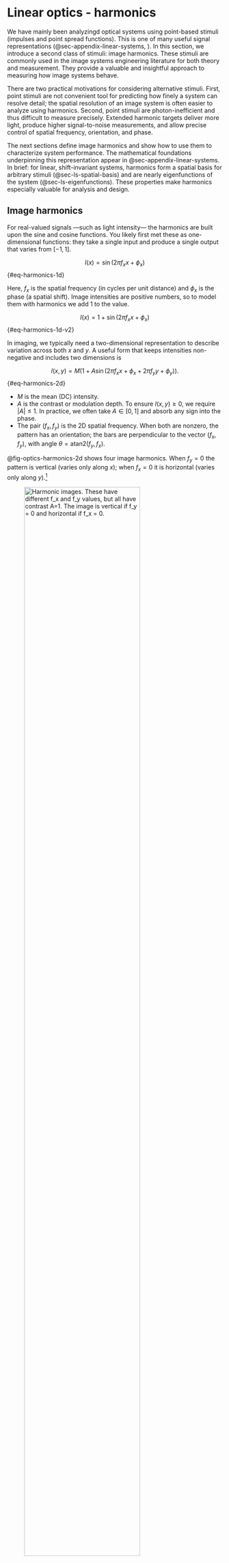 # Linear optics - harmonics {#sec-optics-linear-harmonics}
We have mainly been analyzingd optical systems using point-based stimuli (impulses and point spread functions). This is one of many useful signal representations (@sec-appendix-linear-systems, ). In this section, we introduce a second class of stimuli: image harmonics. These stimuli are commonly used in the image systems engineering literature for both theory and measurement. They provide a valuable and insightful approach to measuring how image systems behave.

There are two practical motivations for considering alternative stimuli. First, point stimuli are not convenient tool for predicting how finely a system can resolve detail; the spatial resolution of an image system is often easier to analyze using harmonics. Second, point stimuli are photon-inefficient and thus difficult to measure precisely. Extended harmonic targets deliver more light, produce higher signal-to-noise measurements, and allow precise control of spatial frequency, orientation, and phase.

The next sections define image harmonics and show how to use them to characterize system performance. The mathematical foundations underpinning this representation appear in @sec-appendix-linear-systems. In brief: for linear, shift-invariant systems, harmonics form a spatial basis for arbitrary stimuli (@sec-ls-spatial-basis) and are nearly eigenfunctions of the system (@sec-ls-eigenfunctions). These properties make harmonics especially valuable for analysis and design.

## Image harmonics {#sec-optics-harmonics}
For real-valued signals —such as light intensity— the harmonics are built upon the sine and cosine functions. You likely first met these as one-dimensional functions: they take a single input and produce a single output that varies from $[-1,1]$.

$$
I(x) = \sin(2\pi f_x x + \phi_x)
$${#eq-harmonics-1d}

Here, $f_x$ is the spatial frequency (in cycles per unit distance) and $\phi_x$ is the phase (a spatial shift).  Image intensities are positive numbers, so to model them with harmonics we add $1$ to the value.

$$
I(x) = 1 + \sin(2\pi f_x x + \phi_x)
$${#eq-harmonics-1d-v2}

In imaging, we typically need a two-dimensional representation to describe variation across both $x$ and $y$. A useful form that keeps intensities non-negative and includes two dimensions is

$$
I(x,y) = M\big(1 + A \sin(2\pi f_x x + \phi_x + 2\pi f_y y + \phi_y)\big).
$${#eq-harmonics-2d}

- $M$ is the mean (DC) intensity.
- $A$ is the contrast or modulation depth. To ensure $I(x,y) \ge 0$, we require $|A| \le 1$. In practice, we often take $A \in [0,1]$ and absorb any sign into the phase.
- The pair $(f_x, f_y)$ is the 2D spatial frequency. When both are nonzero, the pattern has an orientation; the bars are perpendicular to the vector $(f_x, f_y)$, with angle $\theta = \mathrm{atan2}(f_y, f_x)$.

@fig-optics-harmonics-2d shows four image harmonics. When $f_y = 0$ the pattern is vertical (varies only along $x$); when $f_x = 0$ it is horizontal (varies only along $y$).[^spatial-frequency]

[^spatial-frequency]: Different fields use different terminology. Vision scientists often call these spatial frequency gratings. Engineers sometimes approximate sinusoidal patterns with evenly spaced bars or lines. We use the term harmonics.

![Harmonic images. These have different $f_x$ and $f_y$ values, but all have contrast $A=1$. The image is vertical if $f_y = 0$ and horizontal if $f_x = 0$.](images/optics/optics-harmonics.png){#fig-optics-harmonics-2d width="80%"}

For many linear-systems analyses, say when the system is circularly symmetric, it is enough to consider one-dimensional harmonics by fixing $f_y = 0$. The examples in @fig-optics-harmonics-1d vary only along $x$ and illustrate different spatial frequencies $f_x$ and contrasts $A$.

![A set of one-dimensional image harmonics. They vary in $x$ with $f_y = 0$. The contrast $A$ varies from top to bottom $(1, 0.5, 0.1)$. The $x$-range is $(0,1)$, and the spatial frequencies are $f_x = (1, 2, 4, 8)$.](images/optics/optics-harmonics-1d.png){#fig-optics-harmonics-1d width="60%"}

## Harmonics and lines {#eq-optics-harmonics-lines}
To many people it is counterintuitive that a thin line can be constructed by summing harmonics. The line is very compact, but each harmonic extends across the entire image. How can the sum of these harmonics functions result in such a localized image?

@fig-optics-reconstruction shows how the image evolves as we sum increasing numbers of harmonics: Starting with just a few, the result is broad and diffuse, but as more harmonics are added, the image becomes increasingly concentrated. The key is that the positive and negative regions of the higher frequency harmonics cancel each other out everywhere except at the center, where all the cosine terms are positive ($\cos(0)$). With enough harmonics, the sum converges to a single, sharp line.

In this example, we reconstruct a line at the center (column 65) of a 129-column image by setting all harmonic weights to $w_f = 1$. Because the target image is even symmetric, only the cosine terms are needed. The red traces in the figure show the intensity profile: as more harmonics are added, the central peak narrows and side ripples diminish. By the 64th harmonic, the line is well-formed; adding more harmonics briefly reintroduces some ringing, which disappears when the full set is included. This phenomenon is a classic result in linear systems—ask your instructor for more details!

![Summing harmonics to become a line. The panels show the sum of the first 4, 16, 64, 72, and finally all 128 harmonics. To match a single line in the middle (col=65) of this 129 column image, the weights of each harmonic are all $w_f = 1$. Because the image is even symmetric, we need to sum only the $cos()$ terms. The red traces superimposed on the images are the intensity. The central region becomes thinner and the ripples on the side are eliminated by the 64th harmonic.  They return as we keep going to f = 72, but are eliminated again at f=128.  Ask your linear systems instructor about this; s/he will like you for it.](images/optics/optics-reconstruction.png){#fig-optics-reconstruction width="100%"}

::: {.callout-note collapse="false" title="Line reconstruction: the movie"}
This movie illustrates how the sum converges as harmonics are added one by one. Initially, the harmonics are distributed across the image. As more are included, their contributions cancel everywhere except at the central position ($0$), where all are positive ($\cos(0)$). 

Adding harmonics from $f=0$ to $f=64$ produces the line; adding $f=65$ to $f=128$ introduces some ringing, which is eliminated when the sum is complete. This is a special case for even symmetric functions, where only cosines are required.

![A line reconstructed by adding many harmonics at different frequencies. ](images/optics/lineReconstruct.mp4){#fig-optics-reconstruction-movie width="60%" fig-align="center"}

:::

## Harmonic characterization {#sec-optics-characterization}
There are many reasons why people would like to describe the quality of an optical system.  Commercial vendors that sell parts may need to specify the quality and the tolerance of the quality measure.  We may want to optimize the properties of a design, using the image quality measure as a metric for the optimization.  We may wish to simulate the system and learn which signals are preserved by the optics and which are lost to image quality.

The point spread function characterizes the system using many values measured from a single stimulus. The harmonic characterization uses only two parameters, but from multiple stimuli (@fig-optics-harmonic-eigen).  For each harmonic frequency, we measure how much its amplitude is scaled, $s_f$, and how much the image has been shifted $\delta_f$.

![A shift invariant linear system transforms a one-dimensional image harmonic by a scale factor and a shift.  ](images/optics/harmonics-eigen.png){#fig-optics-harmonic-eigen width=70%}

## Transfer Functions {#sec-optics-transfer-function}

### Optical Transfer Function {#sec-OTF}

The **optical transfer function (OTF)** represents the full effect, both amplitude and phase, of a shift-invariant image system.  The scale factor is a real-value, and the shift (in radians) is in the exponent of the complex exponential

$$
OTF(f) = s_f ~ e^{-i \delta_f}
$$ {#eq-otf-definition}

The complex representation is immediately useful because to calculate how an image, $I(x)$, is transformed to its output, $O(x)$. We express the image using its Fourier representation $\mathscr{F}(I(x))$. Then we multiply the Fourier representation by the OTF. Finally, we use the inverse Fourier transform to express the result into spatial coordinates.

$$
O(x) = \mathscr{F}^{-1}(\mathscr{F}(I(x))~OTF(f))
$$ {#eq-otf-calculation}

The OTF contains all of the information needed to describe the how the shift invariant linear system transforms the image, just as the point spread function does.

### Modulation Transfer Function {#sec-MTF}
Perhaps the most common use of the harmonic analysis is the **modulation transfer function (MTF)**.  The MTF(f) is the scale factors, $s_f$. 

$$
MTF(\mathbf{f}) = \left| OTF(\mathbf{f}) \right| = \left| s_f ~ e^{-i \delta_f} \right|  = s_f
$$ {#eq-MTF-defined}

 It is quite common for systems to have very little phase shift, $\delta_f \approx 0$.  In that case, the OTF is simply $s_f$, which is also the MTF.  This approximation may be good enough for a simulation.

![Sweep frequency demonstration of the MTF.](images/optics/harmonics-mtf.png){#fig-optics-harmonics-mtf width=90%}

### Contrast Sensitivity Function {#sec-CSF}
There are many systems when we cannot peer inside of them to measure the response.  The human visual system is a good example, but in fact it can be hard to make a measurement in many other instruments.  Say the illuminance at a sensor that is packed behind optics and whose output is influenced by the sampling and post-processing.  Who knows what happens to the illuminance at the sensor before all that.

In those cases, we can perform an analysis by adjusting the input, rather than measuring the output.  It's a cool idea, and here is how it applies in this context.  Suppose we have a camera, and the only thing we can measure is the that is output by the camera.  The image output might have been transformed in various ways by some clever summer interns at a company.  But GOd knows what they did.

To estimate the MTF of the system we might make a measurement with a harmonic of frequency $f$. We might find that we can just detect the modulation of the harmonic when its contrast, $A$, is 0.01 (1 percent). We say this is the contrast detection threshold for frequency $f$.  Now, suppose we make a measurement with a different harmonic, $f \prime$, and we find that we can just detect the modulation from the background when its contrast is 0.05 (5 percent).  The increase in the contrast required to achieve the same result means that there was a reduction in contrast sensitivity. We can conclude that the system has $5x$ less sensitivity to $f \prime$ than $f$ because we need five times as much contrast to detect it.

We define the contrast sensitivity as the inverse of the contrast needed to achieve the detection.  A plot of the contrast sensitivity as a function of the input frequency is called the **contrast sensitivity function (CSF)**. 

The CSF has been measured for many different types of harmonics in human subjects.  In the context of engineering, this type of measurement is called an input referred measurement.  We measure a constant feature of the system's response, and we ask how we would have to adjust the input (level, contrast, variance) to achieve that output.  For the human case, the output is stimulus detection.

## Local shift-invariance 

Say stuff about how they apply to isoplanatic regions (shift-invariant) but not to the image as a whole. 

The point spread depends on parameters such as the pupil aperture, which often changes as people adjust for light level.  Hence, it is not always possible to have a unique point spread for a point.

It is tough, by the way, to have depth dependent point spreads and to interpolate between point spreads.

What else?

## More examples

Slides from class for inspiration here. Define the MTF and the OTF.
Start an image of the 2D FFT amplitude, perhaps.  

Get to image representations of the harmonic images, and then images more broadly.

Parts of the Fourier representation (center, edges, and so forth)

High frequency fall off.

Develop the ISO 12233 standard, relating edges and MTF50

Illustrate aliasing for the whole system?  Even if we aren't through the image sensor?

Separability for 2D might be good.  Not sure which formulae to add.


:::{.callout-note title='2D Fourier Transforms' collapse='false'}
Bracewell and Goodman for introducing the 2D Fourier transform for image applications.

[Link to Google resource.](resources/history-2D-fourier-transform.html){target=_blank}

:::






